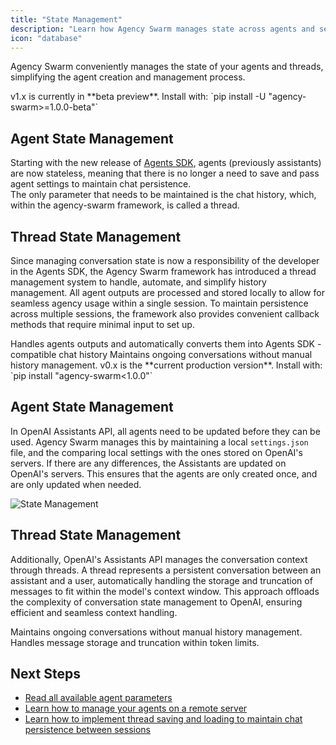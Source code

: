 ```yaml
---
title: "State Management"
description: "Learn how Agency Swarm manages state across agents and sessions."
icon: "database"
---
```


Agency Swarm conveniently manages the state of your agents and threads, simplifying the agent creation and management process.

<Tabs defaultValue="v1.x (Latest)">
<Tab title="v1.x (Latest)">

<Warning>
v1.x is currently in **beta preview**. Install with: `pip install -U "agency-swarm>=1.0.0-beta"`
</Warning>

## Agent State Management

Starting with the new release of [Agents SDK](https://openai.github.io/openai-agents-python), agents (previously assistants) are now stateless, 
meaning that there is no longer a need to save and pass agent settings to maintain chat persistence.    
The only parameter that needs to be maintained is the chat history, which, within the agency-swarm framework, is called a thread.

## Thread State Management

Since managing conversation state is now a responsibility of the developer in the Agents SDK, the Agency Swarm framework has introduced a thread management system to handle, automate, and simplify history management. All agent outputs are processed and stored locally to allow for seamless agency usage within a single session. To maintain persistence across multiple sessions, the framework also provides convenient callback methods that require minimal input to set up.

<CardGroup cols={2}>
  <Card title="Automatic Context Management" icon="arrows-rotate">
    Handles agents outputs and automatically converts them into Agents SDK - compatible chat history
  </Card>
  <Card title="Persistent Conversations" icon="messages">
    Maintains ongoing conversations without manual history management.
  </Card>
</CardGroup>

</Tab>
<Tab title="v0.x (Production)">

<Info>
v0.x is the **current production version**. Install with: `pip install "agency-swarm<1.0.0"`
</Info>

## Agent State Management

In OpenAI Assistants API, all agents need to be updated before they can be used. Agency Swarm manages this by maintaining a local `settings.json` file, and the comparing local settings with the ones stored on OpenAI's servers. If there are any differences, the Assistants are updated on OpenAI's servers. This ensures that the agents are only created once, and are only updated when needed.

<img src="/images/state-management.png" alt="State Management" />

## Thread State Management

Additionally, OpenAI's Assistants API manages the conversation context through threads. A thread represents a persistent conversation between an assistant and a user, automatically handling the storage and truncation of messages to fit within the model's context window. This approach offloads the complexity of conversation state management to OpenAI, ensuring efficient and seamless context handling.

<CardGroup cols={2}>
  <Card title="Persistent Conversations" icon="messages">
    Maintains ongoing conversations without manual history management.
  </Card>
  <Card title="Automatic Context Management" icon="scissors">
    Handles message storage and truncation within token limits.
  </Card>
</CardGroup>

</Tab>
</Tabs>

## Next Steps

- [Read all available agent parameters](/core-framework/agents/overview)
- [Learn how to manage your agents on a remote server](/additional-features/deployment-to-production)
- [Learn how to implement thread saving and loading to maintain chat persistence between sessions](/additional-features/deployment-to-production)
